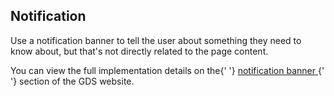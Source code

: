
<Meta title="Components/Notification/Information" />

<h2>Notification</h2>

<p>
  Use a notification banner to tell the user about something they need to know
  about, but that&apos;s not directly related to the page content.
</p>

<p>
  You can view the full implementation details on the{' '}
  <a
    href="https://design-system.service.gov.uk/components/notification-banner/"
    target="_blank"
    rel="noreferrer"
  >
    notification banner
  </a>{' '}
  section of the GDS website.
</p>
